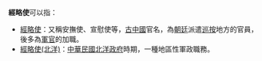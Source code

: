 '''經略使'''可以指：
*[[經略安撫使|經略使]]：又稱安撫使、宣慰使等，[[古中國|古中國]]官名，為[[朝廷|朝廷]]派遣[[巡按|巡按]]地方的官員，後多為[[軍官|軍官]]的加職。
*[[經略使_(北洋政府)|經略使(北洋)]]：[[中華民國|中華民國]][[北洋政府|北洋政府]]時期，一種地區性軍政職務。



{{disambig|Cat=三字中國相關消歧義}}